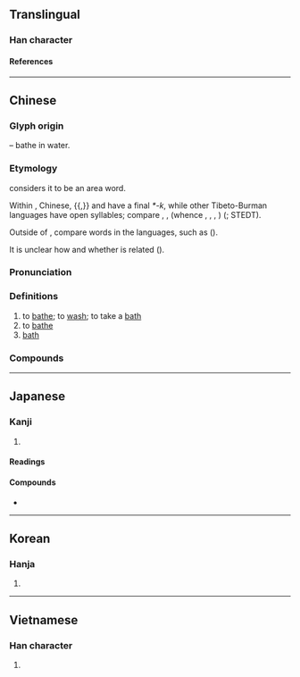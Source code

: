 {{also|溶}}
{{character info}}
==Translingual==

===Han character===
{{Han char|rn=85|rad=水|as=07|sn=10|four=38168|canj=ECOR|ids=⿰氵谷}}

====References====
{{Han ref|kx=0625.090|dkj=17496|dj=1023.060|hdz=31629.030|uh=6D74}}

----

==Chinese==
{{zh-forms}}

===Glyph origin===
{{Han etym}}
{{Han compound|水|alt1=氵|t1=water|谷|ls=psc|c1=s|c2=p}} – bathe in water.

===Etymology===
{{zh-ref|Schuessler (2007)}} considers it to be an area word.

Within {{cog|sit}}, Chinese, {{cog|bo|-}}{{,}} and {{cog|sit-tan}} have a final ''*-k'', while other Tibeto-Burman languages have open syllables; compare {{cog|bo|ལྡུགས||to pour}}, {{cog|sit-tan-pro|*lɯk||to pour}}, {{cog|sit-pro|*r-lu(w)||to pour; to bathe}} (whence {{cog|njm|tr=rəlu|t=to pour}}, {{cog|grt|rua|t=to pour}}, {{cog|ksw|tr=lu|t=to pour}}, {{cog|mjw|tr=iŋ lú|t=to bathe; to wash}}) ({{zh-ref|Schuessler, 2007}}; STEDT).

Outside of {{cog|sit}}, compare words in the {{cog|mkh-pea}} languages, such as {{cog|cog|tr=kʰruk|t=to pour}} ({{zh-ref|Schuessler, 2007}}).

It is unclear how and whether {{och-l|冶|to smelt; to cast}} is related ({{zh-ref|Schuessler, 2007}}).

===Pronunciation===
{{zh-pron
|m=yù
|m-s=
|c=juk6
|c-t=
|g=
|h=pfs=
|j=
|mb=
|md=
|mn=qz:ia̍k/qz:hia̍k/tw,xm,zz:e̍k/io̍k
|mn_note=ia̍k/e̍k - vernacular; io̍k - literary; hia̍k - in {{zh-l|*洗浴}}
|mn-t=êg8/iog8
|mn-t_note=êg8 - vernacular; iog8 - literary
|w=5hhioq
|x=
|mc=y
|oc=y
|cat=v,n
}}

===Definitions===
{{zh-hanzi}}

# to [[bathe]]; to [[wash]]; to take a [[bath]]
# to [[bathe]] {{n-g|(in the sun, wind, etc.)}}
# [[bath]]

===Compounds===
{{zh-der|沐浴露|浴液|淋浴|三浴三熏|三釁三浴|公共浴場|冷水浴|冷浴|出浴|土耳其浴|坐浴|日光浴|桑那浴|森林浴|永浴愛河|沐浴|沐浴春風|沐浴焚香|沐浴鹽|泡沫浴|浴佛|浴佛節|浴堂|浴場|浴室|浴巾|浴帽|浴德|浴日|浴池|浴火重生|浴療|浴盆|浴缸|浴蘭時節|浴血|浴血奮戰|浴衣|浴袍|浴鐵|海水浴|海水浴場|浸浴|淴浴|溫泉浴|澡身浴德|蒸氣浴|空氣浴|芬蘭浴|藥浴|衛浴設備|補天浴日|避火浴血|釁浴|風浴|齋戒沐浴|浴斛|浴布|汏浴|淨浴|洗浴}}

----

==Japanese==

===Kanji===
{{ja-kanji|grade=4|rs=水07}}

# {{rfdef|ja|sort=水07}}

====Readings====
{{ja-readings
|goon=よく
|kanon=よく
|kun=あ-びる, あ-びせる
|nanori=あみ, えき, さこ
}}

====Compounds====
* {{ja-r|浴衣|ゆかた}}

----

==Korean==

===Hanja===
{{ko-hanja|목욕하다|목욕할|욕}}

# {{hanja form of|욕|[[bathing]]}}

----

==Vietnamese==

===Han character===
{{vi-readings|rs=水07|reading=dục}}

# {{rfdef|vi|sort=水07}}

{{cln|vi|Han tu}}